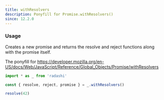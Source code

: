 ```yaml
---
title: withResolvers
description: Ponyfill for Promise.withResolvers()
since: 12.2.0
---
```


### Usage

Creates a new promise and returns the resolve and reject functions along with the promise itself.

The ponyfill for https://developer.mozilla.org/en-US/docs/Web/JavaScript/Reference/Global_Objects/Promise/withResolvers

```ts
import * as _ from 'radashi'

const { resolve, reject, promise } = _.withResolvers()

resolve(42)
```
